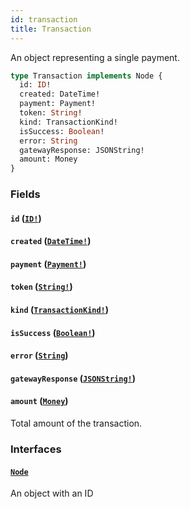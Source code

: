 ```yaml
---
id: transaction
title: Transaction
---
```


An object representing a single payment.

```graphql
type Transaction implements Node {
  id: ID!
  created: DateTime!
  payment: Payment!
  token: String!
  kind: TransactionKind!
  isSuccess: Boolean!
  error: String
  gatewayResponse: JSONString!
  amount: Money
}
```

### Fields

#### `id` ([`ID!`](../../../developer/api-reference/scalars/id))

#### `created` ([`DateTime!`](../../../developer/api-reference/scalars/date-time))

#### `payment` ([`Payment!`](../../../developer/api-reference/objects/payment))

#### `token` ([`String!`](../../../developer/api-reference/scalars/string))

#### `kind` ([`TransactionKind!`](../../../developer/api-reference/enums/transaction-kind))

#### `isSuccess` ([`Boolean!`](../../../developer/api-reference/scalars/boolean))

#### `error` ([`String`](../../../developer/api-reference/scalars/string))

#### `gatewayResponse` ([`JSONString!`](../../../developer/api-reference/scalars/json-string))

#### `amount` ([`Money`](../../../developer/api-reference/objects/money))

Total amount of the transaction.

### Interfaces

#### [`Node`](../../../developer/api-reference/interfaces/node)

An object with an ID
